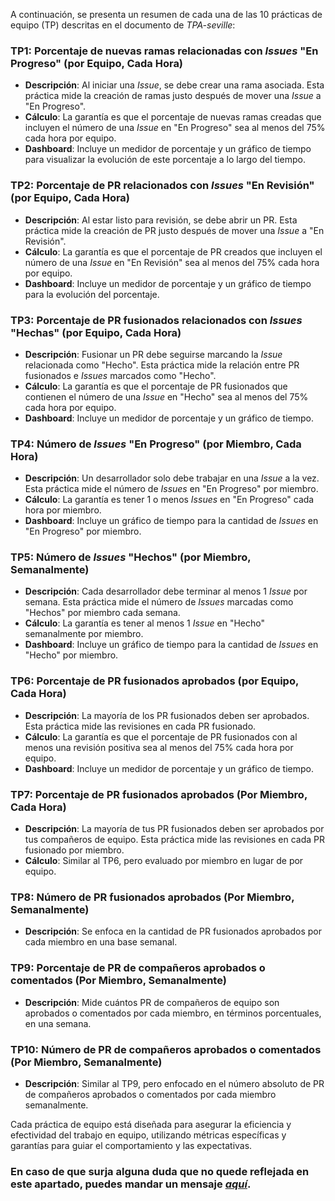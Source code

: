 A continuación, se presenta un resumen de cada una de las 10 prácticas de equipo (TP) descritas en el documento de *TPA-seville*:

### TP1: Porcentaje de nuevas ramas relacionadas con *Issues* "En Progreso" (por Equipo, Cada Hora)

- **Descripción**: Al iniciar una *Issue*, se debe crear una rama asociada. Esta práctica mide la creación de ramas justo después de mover una *Issue* a "En Progreso".
- **Cálculo**: La garantía es que el porcentaje de nuevas ramas creadas que incluyen el número de una *Issue* en "En Progreso" sea al menos del 75% cada hora por equipo.
- **Dashboard**: Incluye un medidor de porcentaje y un gráfico de tiempo para visualizar la evolución de este porcentaje a lo largo del tiempo.

### TP2: Porcentaje de PR relacionados con *Issues* "En Revisión" (por Equipo, Cada Hora)

- **Descripción**: Al estar listo para revisión, se debe abrir un PR. Esta práctica mide la creación de PR justo después de mover una *Issue* a "En Revisión".
- **Cálculo**: La garantía es que el porcentaje de PR creados que incluyen el número de una *Issue* en "En Revisión" sea al menos del 75% cada hora por equipo.
- **Dashboard**: Incluye un medidor de porcentaje y un gráfico de tiempo para la evolución del porcentaje.

### TP3: Porcentaje de PR fusionados relacionados con *Issues* "Hechas" (por Equipo, Cada Hora)

- **Descripción**: Fusionar un PR debe seguirse marcando la *Issue* relacionada como "Hecho". Esta práctica mide la relación entre PR fusionados e *Issues* marcados como "Hecho".
- **Cálculo**: La garantía es que el porcentaje de PR fusionados que contienen el número de una *Issue* en "Hecho" sea al menos del 75% cada hora por equipo.
- **Dashboard**: Incluye un medidor de porcentaje y un gráfico de tiempo.

### TP4: Número de *Issues* "En Progreso" (por Miembro, Cada Hora)

- **Descripción**: Un desarrollador solo debe trabajar en una *Issue* a la vez. Esta práctica mide el número de *Issues* en "En Progreso" por miembro.
- **Cálculo**: La garantía es tener 1 o menos *Issues* en "En Progreso" cada hora por miembro.
- **Dashboard**: Incluye un gráfico de tiempo para la cantidad de *Issues* en "En Progreso" por miembro.

### TP5: Número de *Issues* "Hechos" (por Miembro, Semanalmente)

- **Descripción**: Cada desarrollador debe terminar al menos 1 *Issue* por semana. Esta práctica mide el número de *Issues* marcadas como "Hechos" por miembro cada semana.
- **Cálculo**: La garantía es tener al menos 1 *Issue* en "Hecho" semanalmente por miembro.
- **Dashboard**: Incluye un gráfico de tiempo para la cantidad de *Issues* en "Hecho" por miembro.

### TP6: Porcentaje de PR fusionados aprobados (por Equipo, Cada Hora)

- **Descripción**: La mayoría de los PR fusionados deben ser aprobados. Esta práctica mide las revisiones en cada PR fusionado.
- **Cálculo**: La garantía es que el porcentaje de PR fusionados con al menos una revisión positiva sea al menos del 75% cada hora por equipo.
- **Dashboard**: Incluye un medidor de porcentaje y un gráfico de tiempo.

### TP7: Porcentaje de PR fusionados aprobados (Por Miembro, Cada Hora)

- **Descripción**: La mayoría de tus PR fusionados deben ser aprobados por tus compañeros de equipo. Esta práctica mide las revisiones en cada PR fusionado por miembro.
- **Cálculo**: Similar al TP6, pero evaluado por miembro en lugar de por equipo.

### TP8: Número de PR fusionados aprobados (Por Miembro, Semanalmente)

- **Descripción**: Se enfoca en la cantidad de PR fusionados aprobados por cada miembro en una base semanal.

### TP9: Porcentaje de PR de compañeros aprobados o comentados (Por Miembro, Semanalmente)

- **Descripción**: Mide cuántos PR de compañeros de equipo son aprobados o comentados por cada miembro, en términos porcentuales, en una semana.

### TP10: Número de PR de compañeros aprobados o comentados (Por Miembro, Semanalmente)

- **Descripción**: Similar al TP9, pero enfocado en el número absoluto de PR de compañeros aprobados o comentados por cada miembro semanalmente.

Cada práctica de equipo está diseñada para asegurar la eficiencia y efectividad del trabajo en equipo, utilizando métricas específicas y garantías para guiar el comportamiento y las expectativas.


### En caso de que surja alguna duda que no quede reflejada en este apartado, puedes mandar un mensaje [*aquí*](https://app.gitter.im/#/room/#governify_community:gitter.im).